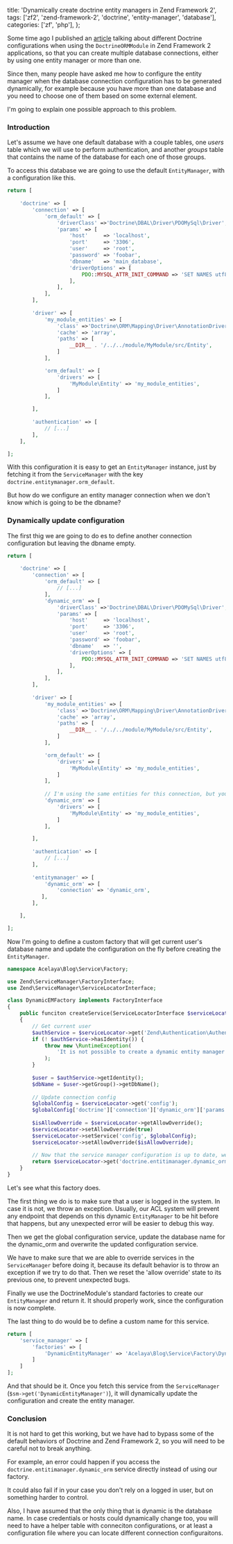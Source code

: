   title: 'Dynamically create doctrine entity managers in Zend Framework 2',
  tags: ['zf2', 'zend-framework-2', 'doctrine', 'entity-manager', 'database'],
  categories: ['zf', 'php'],
};

Some time ago I published an [article](/2014/04/18/configure-multiple-database-connections-in-doctrine-with-zend-framework-2-2/) talking about different Doctrine configurations when using the `DoctrineORMModule` in Zend Framework 2 applications, so that you can create multiple database connections, either by using one entity manager or more than one.

Since then, many people have asked me how to configure the entity manager when the database connection configuration has to be generated dynamically, for example because you have more than one database and you need to choose one of them based on some external element.

I'm going to explain one possible approach to this problem.

### Introduction

Let's assume we have one default database with a couple tables, one *users* table which we will use to perform authentication, and another *groups* table that contains the name of the database for each one of those groups.

To access this database we are going to use the default `EntityManager`, with a configuration like this.

```php
return [
    
    'doctrine' => [
        'connection' => [
            'orm_default' => [
                'driverClass' =>'Doctrine\DBAL\Driver\PDOMySql\Driver',
                'params' => [
                    'host'     => 'localhost',
                    'port'     => '3306',
                    'user'     => 'root',
                    'password' => 'foobar',
                    'dbname'   => 'main_database',
                    'driverOptions' => [
                        PDO::MYSQL_ATTR_INIT_COMMAND => 'SET NAMES utf8',
                    ],
                ],
            ],
        ],
        
        'driver' => [
            'my_module_entities' => [
                'class' =>'Doctrine\ORM\Mapping\Driver\AnnotationDriver',
                'cache' => 'array',
                'paths' => [
                    __DIR__ . '/../../module/MyModule/src/Entity',
                ]
            ],

            'orm_default' => [
                'drivers' => [
                    'MyModule\Entity' => 'my_module_entities',
                ]
            ],

        ],
        
        'authentication' => [
            // [...]
        ],
    ],

];
```

With this configuration it is easy to get an `EntityManager` instance, just by fetching it from the `ServiceManager` with the key `doctrine.entitymanager.orm_default`.

But how do we configure an entity manager connection when we don't know which is going to be the dbname?

### Dynamically update configuration

The first thig we are going to do es to define another connection configuration but leaving the dbname empty.

```php
return [
    
    'doctrine' => [
        'connection' => [
            'orm_default' => [
                // [...]
            ],
            'dynamic_orm' => [
                'driverClass' =>'Doctrine\DBAL\Driver\PDOMySql\Driver',
                'params' => [
                    'host'     => 'localhost',
                    'port'     => '3306',
                    'user'     => 'root',
                    'password' => 'foobar',
                    'dbname'   => '',
                    'driverOptions' => [
                        PDO::MYSQL_ATTR_INIT_COMMAND => 'SET NAMES utf8',
                    ],
                ],
            ],
        ],
        
        'driver' => [
            'my_module_entities' => [
                'class' =>'Doctrine\ORM\Mapping\Driver\AnnotationDriver',
                'cache' => 'array',
                'paths' => [
                    __DIR__ . '/../../module/MyModule/src/Entity',
                ]
            ],

            'orm_default' => [
                'drivers' => [
                    'MyModule\Entity' => 'my_module_entities',
                ]
            ],
            
            // I'm using the same entities for this connection, but you could change this
            'dynamic_orm' => [
                'drivers' => [
                    'MyModule\Entity' => 'my_module_entities',
                ]
            ],

        ],
        
        'authentication' => [
            // [...]
        ],
        
        'entitymanager' => [
            'dynamic_orm' => [
                'connection' => 'dynamic_orm',
           ],
        ],

    ],

];
```

Now I'm going to define a custom factory that will get current user's database name and update the configuration on the fly before creating the `EntityManager`.

```php
namespace Acelaya\Blog\Service\Factory;

use Zend\ServiceManager\FactoryInterface;
use Zend\ServiceManager\ServiceLocatorInterface;

class DynamicEMFactory implements FactoryInterface
{
    public funciton createService(ServiceLocatorInterface $serviceLocator)
    {
        // Get current user
        $authService = $serviceLocator->get('Zend\Authentication\AuthenticationService');
        if (! $authService->hasIdentity()) {
            throw new \RuntimeException(
                'It is not possible to create a dynamic entity manager before a user has logged in'
            );
        }
        
        $user = $authService->getIdentity();
        $dbName = $user->getGroup()->getDbName();
        
        // Update connection config
        $globalConfig = $serviceLocator->get('config');
        $globalConfig['doctrine']['connection']['dynamic_orm']['params']['dbname'] = $dbName;
        
        $isAllowOverride = $serviceLocator->getAllowOverride();
        $serviceLocator->setAllowOverride(true)
        $serviceLocator->setService('config', $globalConfig);
        $serviceLocator->setAllowOverride($isAllowOverride);
        
        // Now that the service manager configuration is up to date, we can safely fetch the service
        return $serviceLocator->get('doctrine.entitimanager.dynamic_orm');
    }
}
```

Let's see what this factory does.

The first thing we do is to make sure that a user is logged in the system. In case it is not, we throw an exception. Usually, our ACL system will prevent any endpoint that depends on this dynamic `EntityManager` to be hit before that happens, but any unexpected error will be easier to debug this way.

Then we get the global configuration service, update the database name for the dynamic_orm and overwrite the updated configuration service.

We have to make sure that we are able to override services in the `ServiceManager` before doing it, because its default behavior is to throw an exception if we try to do that. Then we reset the 'allow override' state to its previous one, to prevent unexpected bugs.

Finally we use the DoctrineModule's standard factories to create our `EntityManager` and return it. It should properly work, since the configuration is now complete.

The last thing to do would be to define a custom name for this service.

```php
return [
    'service_manager' => [
        'factories' => [
            'DynamicEntityManager' => 'Acelaya\Blog\Service\Factory\DynamicEMFactory'
        ]
    ]
];
```

And that should be it. Once you fetch this service from the `ServiceManager` (`$sm->get('DynamicEntityManager')`), it will dynamically update the configuration and create the entity manager.

### Conclusion

It is not hard to get this working, but we have had to bypass some of the default behaviors of Doctrine and Zend Framework 2, so you will need to be careful not to break anything.

For example, an error could happen if you access the `doctrine.entitimanager.dynamic_orm` service directly instead of using our factory.

It could also fail if in your case you don't rely on a logged in user, but on something harder to control.

Also, I have assumed that the only thing that is dynamic is the database name. In case credentials or hosts could dynamically change too, you will need to have a helper table with conneciton configurations, or at least a configuration file where you can locate different connection configuraitons.
